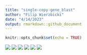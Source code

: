 ```yaml
---
title: "single-copy-gene_blast"
author: "Filip Wierzbicki"
date: "4/14/2023"
output: rmarkdown::github_document
---
```


```r
knitr::opts_chunk$set(echo = TRUE)
```

![](blast-screenshots/Dmel_rhi.png)
![](blast-screenshots/Dmel_rpl32.png)
![](blast-screenshots/Dmel_tj.png)
![](blast-screenshots/Dsim_rhi.png)
![](blast-screenshots/Dsim_rpl32.png)
![](blast-screenshots/Dsim_tj.png)

